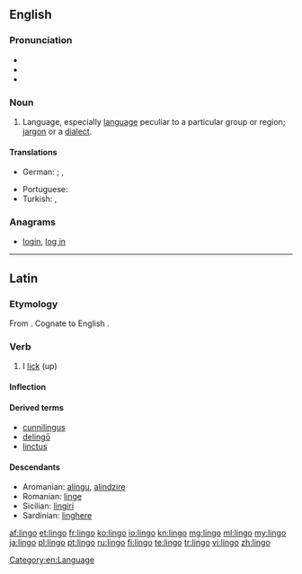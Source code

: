 ==English==

===Pronunciation===
* {{IPA|/ˈlɪŋ.ɡəʊ/}}
* {{audio|en-us-lingo.ogg|Audio (US)}}
* {{rhymes|ɪŋɡəʊ}}

===Noun===
{{en-noun|pl2=lingoes}}

# Language, especially [[language]] peculiar to a particular group or region; [[jargon]] or a [[dialect]].

====Translations====
{{trans-top|language peculiar to a particular group or region}}
* German: {{qualifier|linguistics}} {{t+|de|Fachjargon|m}}; {{qualifier|colloquial}} {{t+|de|Fachchinesisch|n}}, {{t+|de|Kauderwelsch|n}}
{{trans-mid}}
* Portuguese: {{t|pt|jargão}}
* Turkish: {{qualifier|linguistics}} {{t+|tr|altdil}}, {{t-|tr|meslek dili}}
{{trans-bottom}}

===Anagrams===
* [[login#English|login]], [[log in#English|log in]]

[[Category:en:Language]]
----

==Latin==

===Etymology===
From {{etyl|ine-pro|la}} {{term/t|ine-pro|*leiǵʰ-}}. Cognate to English {{term|lick|lang=en}}.

===Verb===
{{la-verb|lingo|lingō|lingere|lingere|linxi|linxī|linctum|linctum}}

# I [[lick]] (up)

====Inflection====
{{la-conj-3rd|ling|linx|linct}}

====Derived terms====
* [[cunnilingus]]
* [[delingo|delingō]]
* [[linctus]]

====Descendants====
* Aromanian: [[alingu]], [[alindzire]]
* Romanian: [[linge]]
* Sicilian: [[lingiri]]
* Sardinian: [[linghere]]

[[af:lingo]]
[[et:lingo]]
[[fr:lingo]]
[[ko:lingo]]
[[io:lingo]]
[[kn:lingo]]
[[mg:lingo]]
[[ml:lingo]]
[[my:lingo]]
[[ja:lingo]]
[[pl:lingo]]
[[pt:lingo]]
[[ru:lingo]]
[[fi:lingo]]
[[te:lingo]]
[[tr:lingo]]
[[vi:lingo]]
[[zh:lingo]]